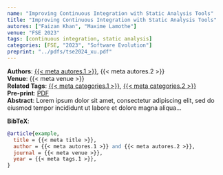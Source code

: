 ```yaml
---
name: "Improving Continuous Integration with Static Analysis Tools"
title: "Improving Continuous Integration with Static Analysis Tools"
autores: ["Faizan Khan", "Maxime Lamothe"]
venue: "FSE 2023"
tags: [continuous integration, static analysis]
categories: [FSE, "2023", "Software Evolution"]
preprint: "../pdfs/tse2024_xu.pdf"
---
```

**Authors**: [{{< meta autores.1 >}}](../members/shanemcintosh.qmd), {{< meta autores.2 >}}  
**Venue**: {{< meta venue >}}   
**Related Tags**: [{{< meta categories.1 >}}](../list.qmd#category=continuous+integration), [{{< meta categories.2 >}}](../list.qmd#category=static+analysis)  
**Pre-print**: [PDF]({{< meta preprint >}})  
**Abstract**: Lorem ipsum dolor sit amet, consectetur adipiscing elit, sed do eiusmod tempor incididunt ut labore et dolore magna aliqua...   
  

**BibTeX**:
```bibtex
@article{example,
  title = {{< meta title >}},
  author = {{< meta autores.1 >}} and {{< meta autores.2 >}},
  journal = {{< meta venue >}},
  year = {{< meta tags.1 >}},
}
```